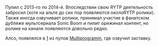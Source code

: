 {{Инфобокс для пуперов
|title2=Tailsovich
|другие_ники=
|image3=[[Файл:Tairu.jpg|thumb]]
|caption3=
|сферы_творчества=RYTP, Актёр озвучки, Контент-мэйкер
|год_начала=Как пупер - 2013
|image4=
|caption4=
|имя_фамилия=Денис Хвостовский
|дата_рождения=22 декабря
|место_проживания=
|ссылки
*[https://www.youtube.com/user/tailsovich Youtube]
*[https://www.youtube.com/channel/UCrgrPpnoDM7Es_WDyTjrkpw Альт]
*[https://vk.com/tairu Группа ВК]
*[https://vk.com/tailsovich Профиль ВК]
}}
Пупил с 2013-го по 2014-й. Впоследствии свою RYTP деятельность забросил (хотя на альте до сих пор появляются околоRYTP ролики). Также иногда озвучивает ролики, принимал участие в фанатском дубляже мультсериала Sonic Boom и пилит орижинал контент, но ролике на канале появляются довольно редко.

Алсо, появлялся в [https://www.youtube.com/watch?v=NcaOcNXVO18одном] из пупов [[Multiprogramm]], где озвучил заставку.